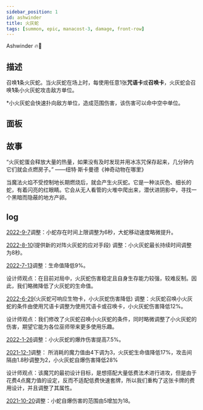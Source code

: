```yaml
---
sidebar_position: 1
id: ashwinder
title: 火灰蛇
tags: [summon, epic, manacost-3, damage, front-row]
---
```


Ashwinder 🔥🐍

<!--truncate-->



<CardBasics cardKey={id}/>


## 描述

召唤**1**条火灰蛇。当火灰蛇在场上时，每使用任意1张**咒语卡**或**召唤卡**，火灰蛇会召唤**1**条小火灰蛇攻击敌方单位。

*小火灰蛇会快速扑向敌方单位，造成范围伤害，该伤害可以命中空中单位。

## 面板


<LevelComponent/>


<CardDynamicTable cardKey={id}/>


<CardComplexTable cardKey={id}/>


## 故事

“火灰蛇蛋会释放大量的热量，如果没有及时发现并用冰冻咒保存起来，几分钟内它们就会点燃房子。” ——纽特·斯卡曼德《神奇动物在哪里》

当魔法火焰不受控制地长期燃烧后，就会产生火灰蛇。它是一种淡灰色、细长的蛇，有着闪亮的红眼睛。它会从无人看管的火堆中爬出来，潜伏进阴影中，寻找一个黑暗而隐蔽的地方产卵。


## log

[2022-9-7](/blog/220907-update-annc#adjustment)调整：小蛇存在时间上限调整为6秒，大蛇移动速度略微提升。

[2022-8-10](/blog/220810-update-annc#adjustment)(提供新的对阵火灰蛇的应对手段)
调整：小火灰蛇最长持续时间调整为8秒。

[2022-7-13](/blog/220713-update-annc#adjustment)调整：生命值降低9%。

设计师观点：在目前对局中，火灰蛇伤害稳定且自身生存能力较强，较难反制。因此，我们略微降低了火灰蛇的生命值。

[2022-6-29](/blog/220629-update-annc#adjustment)(火灰蛇可响应生物卡，小火灰蛇伤害降低)
调整：火灰蛇召唤小火灰蛇的条件由使用咒语卡调整为使用咒语卡或召唤卡，小火灰蛇伤害降低12%。

设计师观点：我们修改了火灰蛇召唤小火灰蛇的条件，同时略微调整了小火灰蛇的伤害，期望它能为各位巫师带来更多使用乐趣。

[2022-1-26](/blog/220126-update-annc#adjustment)调整：小火灰蛇的爆炸伤害提高7.5%。

[2021-12-1](/blog/211201-update-annc#adjustment)调整： 所消耗的魔力值由4下调为3，火灰蛇生命值降低17%，攻击间隔由1.8秒调整为2，小火灰蛇自爆伤害降低28%

设计师观点：该魔咒的最初设计目标，是想搭配大量低费法术进行进攻，但是由于花费4点魔力值的设定，反而不适配低费快速套牌，所以我们重构了这张卡牌的费用设计，并且调整了其属性。

[2021-10-20](/blog/211020-update-annc#adjustment)调整：小蛇自爆伤害的范围由5增加为18。

